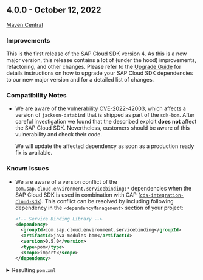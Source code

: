 ## 4.0.0 - October 12, 2022

[Maven Central](https://search.maven.org/search?q=g:com.sap.cloud.sdk*%20AND%20v:4.0.0)

### Improvements

This is the first release of the SAP Cloud SDK version 4.
As this is a new major version, this release contains a lot of (under the hood) improvements, refactoring, and other changes.
Please refer to the [Upgrade Guide](./guides/4.0-upgrade) for details instructions on how to upgrade your SAP Cloud SDK dependencies to our new major version and for a detailed list of changes.

### Compatibility Notes

- We are aware of the vulnerability [CVE-2022-42003](https://nvd.nist.gov/vuln/detail/CVE-2022-42003), which affects a version of `jackson-databind` that is shipped as part of the `sdk-bom`.
  After careful investigation we found that the described exploit **does not** affect the SAP Cloud SDK.
  Nevertheless, customers should be aware of this vulnerability and check their code.

  We will update the affected dependency as soon as a production ready fix is available.

### Known Issues

- We are aware of a version conflict of the `com.sap.cloud.environment.servicebinding:*` dependencies when the SAP Cloud SDK is used in combination with CAP ([`cds-integration-cloud-sdk`](https://search.maven.org/search?q=g:com.sap.cds%20AND%20a:cds-integration-cloud-sdk)).
  This conflict can be resolved by including following dependency in the `<dependencyManagement>` section of your project:

  ```xml
  <!-- Service Binding Library -->
  <dependency>
    <groupId>com.sap.cloud.environment.servicebinding</groupId>
    <artifactId>java-modules-bom</artifactId>
    <version>0.5.0</version>
    <type>pom</type>
    <scope>import</scope>
  </dependency>
  ```

<details>

{' '}
<summary>
  Resulting <code>pom.xml</code>
</summary>

```xml
<dependencyManagement>
    <dependencies>

        <!-- CDS SERVICES -->
        <dependency>
            <groupId>com.sap.cds</groupId>
            <artifactId>cds-services-bom</artifactId>
            <version>${cds.services.version}</version>
            <type>pom</type>
            <scope>import</scope>
        </dependency>

        <!-- Cloud SDK -->
        <dependency>
            <groupId>com.sap.cloud.sdk</groupId>
            <artifactId>sdk-modules-bom</artifactId>
            <version>4.0.0</version>
            <type>pom</type>
            <scope>import</scope>
        </dependency>

        <!-- Service Binding Library -->
        <dependency>
            <groupId>com.sap.cloud.environment.servicebinding</groupId>
            <artifactId>java-modules-bom</artifactId>
            <version>0.5.0</version>
            <type>pom</type>
            <scope>import</scope>
        </dependency>

    </dependencies>
</dependencyManagement>
```

</details>
